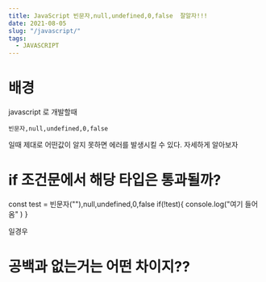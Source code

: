 ```yaml
---
title: JavaScript 빈문자,null,undefined,0,false  잘알자!!!
date: 2021-08-05
slug: "/javascript/"
tags:
  - JAVASCRIPT
---
```


# 배경
javascript 로 개발할때

`빈문자,null,undefined,0,false` 

일때 제대로 어떤값이 알지 못하면 에러를 발생시킬 수 있다.
자세하게 알아보자

# if 조건문에서 해당 타입은 통과될까?

const test = 빈문자(""),null,undefined,0,false
if(!test){
console.log("여기 들어옴" )
}

일경우

#  공백과 없는거는 어떤 차이지??

